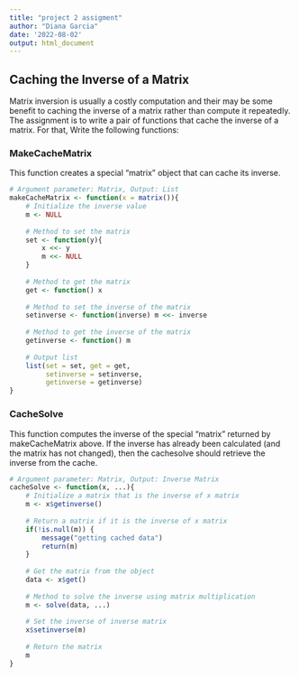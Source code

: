 ---
title: "project 2 assigment"
author: "Diana Garcia"
date: '2022-08-02'
output: html_document
---

## Caching the Inverse of a Matrix

Matrix inversion is usually a costly computation and their may be some benefit to caching the inverse of a matrix rather than compute it repeatedly. The assignment is to write a pair of functions that cache the inverse of a matrix. For that, Write the following functions:

### MakeCacheMatrix
This function creates a special "matrix" object that can cache its inverse.

```{r, echo=TRUE}

# Argument parameter: Matrix, Output: List
makeCacheMatrix <- function(x = matrix()){
    # Initialize the inverse value
    m <- NULL
    
    # Method to set the matrix
    set <- function(y){
        x <<- y
        m <<- NULL
    }
    
    # Method to get the matrix
    get <- function() x
    
    # Method to set the inverse of the matrix
    setinverse <- function(inverse) m <<- inverse
    
    # Method to get the inverse of the matrix
    getinverse <- function() m
    
    # Output list
    list(set = set, get = get,
         setinverse = setinverse,
         getinverse = getinverse)
}

```

### CacheSolve

This function computes the inverse of the special "matrix" returned by makeCacheMatrix above. If the inverse has already been calculated (and the matrix has not changed), then the cachesolve should retrieve the inverse from the cache.

```{r, echo=TRUE}

# Argument parameter: Matrix, Output: Inverse Matrix
cacheSolve <- function(x, ...){
    # Initialize a matrix that is the inverse of x matrix
    m <- x$getinverse()
    
    # Return a matrix if it is the inverse of x matrix
    if(!is.null(m)) {
        message("getting cached data")
        return(m)
    }
    
    # Get the matrix from the object
    data <- x$get()
    
    # Method to solve the inverse using matrix multiplication
    m <- solve(data, ...)
    
    # Set the inverse of inverse matrix
    x$setinverse(m)
    
    # Return the matrix
    m
}
```
